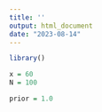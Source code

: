 ```yaml
---
title: ''
output: html_document
date: "2023-08-14"
---
```


```r
library()
```


```r
x = 60
N = 100

prior = 1.0
```

